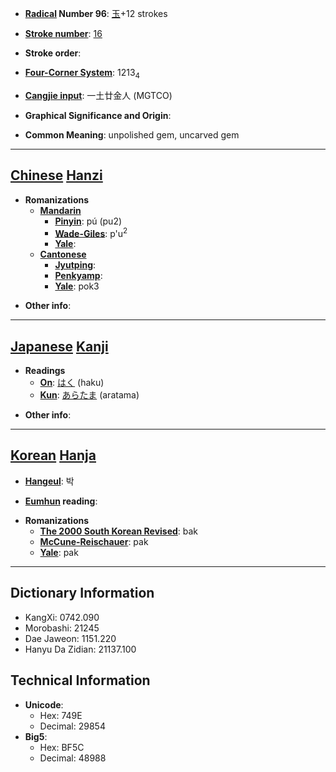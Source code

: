 * '''[[Wiktionary:Chinese radical index| Radical]] Number 96''': [[Wiktionary:Chinese radical index 玉|玉]]+12 strokes

* '''[[Wiktionary:Chinese total strokes index|Stroke number]]''': [[Wiktionary:Chinese total strokes index 16|16]]

* '''Stroke order''': 

* '''[[Wiktionary:Chinese four corner index|Four-Corner System]]''': 1213<sub>4</sub>

* '''[[Wiktionary:Chinese Cangjie index|Cangjie input]]''': 一土廿金人 (MGTCO)

* '''Graphical Significance and Origin''': 

* '''Common Meaning''': unpolished gem, uncarved gem

----

== [[Chinese]] [[Hanzi]] ==

* '''Romanizations'''
** '''[[Mandarin]]'''
*** '''[[Pinyin]]''': pú (pu2)
*** '''[[Wade-Giles]]''': p'u<sup>2</sup>
*** '''[[Yale]]''': 
** '''[[Cantonese]]'''
*** '''[[Jyutping]]''':
*** '''[[Penkyamp]]''': 
*** '''[[Yale]]''': pok3

* '''Other info''': 

----

== [[Japanese]] [[Kanji]] ==

* '''Readings'''
** '''[[On]]''': [[はく]] (haku)
** '''[[Kun]]''': [[あらたま]] (aratama)

* '''Other info''':  

----

== [[Korean]] [[Hanja]] ==

* '''[[Hangeul]]''': 박

* '''[[Eumhun]] reading''': 

* '''Romanizations'''
** '''[[The 2000 South Korean Revised Romanization|The 2000 South Korean Revised]]''': bak
** '''[[McCune-Reischauer]]''': pak
** '''[[Yale]]''': pak

----

== Dictionary Information ==

* KangXi: 0742.090
* Morobashi: 21245
* Dae Jaweon: 1151.220
* Hanyu Da Zidian: 21137.100

== Technical Information ==

* '''Unicode''':
** Hex: 749E
** Decimal: 29854
* '''Big5''':
** Hex: BF5C
** Decimal: 48988